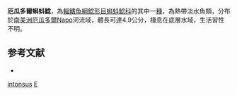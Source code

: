 {{Speciesbox
| taxon = Ernstichthys intonsus
| binomial_authority = [[Stewart|Stewart]], 1985
| status = NE
| status_system = IUCN3.1
}}
'''厄瓜多爾蝌蚪鯰'''，為[[輻鰭魚綱|輻鰭魚綱]][[鯰形目|鯰形目]][[蝌蚪鯰科|蝌蚪鯰科]]的其中一[[種|種]]，為熱帶淡水魚類，分布於[[南美洲|南美洲]][[厄瓜多爾|厄瓜多爾]]Napo河流域，體長可達4.9公分，棲息在底層水域，生活習性不明。

==参考文献==
*{{FishBase_species|genus=Ernstichthys|species=intonsus|year=2015|month=4}}


{{Taxonbar}}
[[Category:蕾蝌蚪鯰屬|intonsus]]
[[Category:1985年描述的魚類|E]]